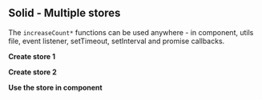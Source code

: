 




<Meta title="Solid/Multiple stores" parameters={defaultDocParams()} />

<Installation />

## Solid - Multiple stores

The `increaseCount*` functions can be used anywhere - in component, utils file, event listener, setTimeout, setInterval and promise callbacks.

**Create store 1**

<CodeView
	componentName="SolidMultiStore1"
	jsContent={Store1JsContent}
	tsContent={Store1TsContent}
/>

**Create store 2**

<CodeView
	componentName="SolidMultiStore2"
	jsContent={Store2JsContent}
	tsContent={Store2TsContent}
/>

**Use the store in component**

<CodeView
	componentName="SolidMultiStores"
	jsContent={ComponentJsContent}
	tsContent={ComponentTsContent}
/>
